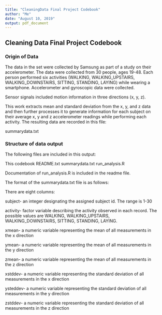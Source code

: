 ```yaml
---
title: "CleaningData Final Project Codebook"
author: "Me"
date: "August 10, 2019"
output: pdf_document
---
```


## Cleaning Data Final Project Codebook

###  Origin of Data

The data in the set were collected by Samsung as part of a study on their
accelerometer. The data were collected from 30 people, ages 19-48. Each person
performed six activities (WALKING, WALKING_UPSTAIRS, WALKING_DOWNSTAIRS, 
SITTING, STANDING, LAYING) while wearing a smartphone. Accelerometer and 
gyroscopic data were collected.

Sensor signals included motion information in three directions (x, y, z). 

This work extracts mean and standard deviation from the x, y, and z data and
then further processes it to generate information for each subject on their
average x, y and z accelerometer readings while performing each activity. The 
resulting data are recorded in this file:

summarydata.txt

###  Structure of data output

The following files are included in this output:

This codebook
README.txt
summarydata.txt
run_analysis.R

Documentation of run_analysis.R is included in the readme file.

The format of the summarydata.txt file is as follows:

There are eight columns:

subject- an integer designating the assigned subject id. The range is 1-30

activity- factor variable describing the activity observed in each record. The 
possible values are WALKING, WALKING_UPSTAIRS, WALKING_DOWNSTAIRS, SITTING,
STANDING, LAYING.

xmean- a numeric variable representing the mean of all measurements in the 
x direction

ymean- a numeric variable representing the mean of all measurements in the 
y direction

zmean- a numeric variable representing the mean of all measurements in the 
z direction

xstddev- a numeric variable representing the standard deviation of all
measurements in the x direction

ysteddev- a numeric variable representing the standard deviation of all
measurements in the y direction

zstddev- a numeric variable representing the standard deviation of all
measurements in the z direction
 
